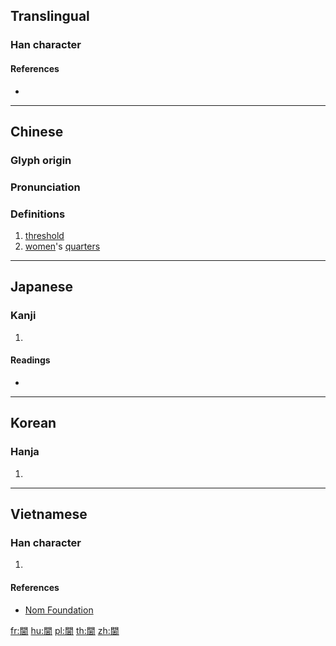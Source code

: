 {{character info/new}}
{{also|阃}}
==Translingual==

===Han character===
{{Han char|rn=169|rad=門|as=07|sn=15|four=77600|canj=ANWD|ids=⿵門困}}

====References====
* {{Han ref|kx=1335.120|dkj=41329|dj=1841.130|hdz=74300.040|uh=95AB|ud=38315|bh=E8A7|bd=59559}}

----

==Chinese==
{{zh-forms|s=阃}}

===Glyph origin===
{{Han etym}}

===Pronunciation===
{{zh-pron
|m=kǔn
|c=kwan2
|mc=y
|oc=y
|ma=
|cat=n
}}

===Definitions===
{{zh-hanzi}}

# [[threshold]]
# [[women]]'s [[quarters]]

----

==Japanese==

===Kanji===
{{ja-kanji|grade=|rs=門07}}

# {{defn|lang=ja|sort=門07}}

====Readings====
* {{ja-readings|on=[[こん]] (kon)|kun=[[しきみ]] (shikimi)|nanori=}}

----

==Korean==

===Hanja===
{{ko-hanja|hangeul=곤|eumhun=|rv=gon|mr=kon|y=kon}}

# {{defn|lang=ko|sort=門07}}

----

==Vietnamese==

===Han character===
{{vi-readings|rs=門07|hanviet=[[khổn]], [[khuông]]}}

# {{defn|lang=vi|sort=門07}}

====References====
* [http://nomfoundation.org/common/nom_details.php?codepoint=95ab Nom Foundation]

[[fr:閫]]
[[hu:閫]]
[[pl:閫]]
[[th:閫]]
[[zh:閫]]